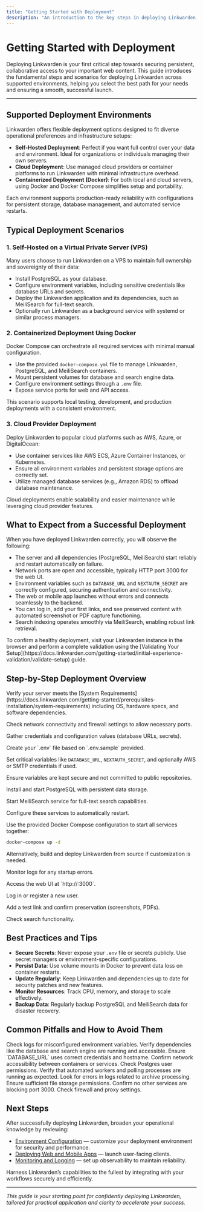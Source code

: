 ```yaml
---
title: "Getting Started with Deployment"
description: "An introduction to the key steps in deploying Linkwarden, outlining supported environments, typical deployment scenarios (self-hosted, cloud, or containerized), and what to expect from a successful launch."
---
```


# Getting Started with Deployment

Deploying Linkwarden is your first critical step towards securing persistent, collaborative access to your important web content. This guide introduces the fundamental steps and scenarios for deploying Linkwarden across supported environments, helping you select the best path for your needs and ensuring a smooth, successful launch.

---

## Supported Deployment Environments

Linkwarden offers flexible deployment options designed to fit diverse operational preferences and infrastructure setups:

- **Self-Hosted Deployment**: Perfect if you want full control over your data and environment. Ideal for organizations or individuals managing their own servers.
- **Cloud Deployment**: Use managed cloud providers or container platforms to run Linkwarden with minimal infrastructure overhead.
- **Containerized Deployment (Docker)**: For both local and cloud servers, using Docker and Docker Compose simplifies setup and portability.

Each environment supports production-ready reliability with configurations for persistent storage, database management, and automated service restarts.

## Typical Deployment Scenarios

### 1. Self-Hosted on a Virtual Private Server (VPS)

Many users choose to run Linkwarden on a VPS to maintain full ownership and sovereignty of their data:

- Install PostgreSQL as your database.
- Configure environment variables, including sensitive credentials like database URLs and secrets.
- Deploy the Linkwarden application and its dependencies, such as MeiliSearch for full-text search.
- Optionally run Linkwarden as a background service with systemd or similar process managers.

### 2. Containerized Deployment Using Docker

Docker Compose can orchestrate all required services with minimal manual configuration.

- Use the provided `docker-compose.yml` file to manage Linkwarden, PostgreSQL, and MeiliSearch containers.
- Mount persistent volumes for database and search engine data.
- Configure environment settings through a `.env` file.
- Expose service ports for web and API access.

This scenario supports local testing, development, and production deployments with a consistent environment.

### 3. Cloud Provider Deployment

Deploy Linkwarden to popular cloud platforms such as AWS, Azure, or DigitalOcean:

- Use container services like AWS ECS, Azure Container Instances, or Kubernetes.
- Ensure all environment variables and persistent storage options are correctly set.
- Utilize managed database services (e.g., Amazon RDS) to offload database maintenance.

Cloud deployments enable scalability and easier maintenance while leveraging cloud provider features.

## What to Expect from a Successful Deployment

When you have deployed Linkwarden correctly, you will observe the following:

- The server and all dependencies (PostgreSQL, MeiliSearch) start reliably and restart automatically on failure.
- Network ports are open and accessible, typically HTTP port 3000 for the web UI.
- Environment variables such as `DATABASE_URL` and `NEXTAUTH_SECRET` are correctly configured, securing authentication and connectivity.
- The web or mobile app launches without errors and connects seamlessly to the backend.
- You can log in, add your first links, and see preserved content with automated screenshot or PDF capture functioning.
- Search indexing operates smoothly via MeiliSearch, enabling robust link retrieval.

<Tip>
To confirm a healthy deployment, visit your Linkwarden instance in the browser and perform a complete validation using the [Validating Your Setup](https://docs.linkwarden.com/getting-started/initial-experience-validation/validate-setup) guide.
</Tip>

## Step-by-Step Deployment Overview

<Steps>
<Step title="Prepare Your Environment">
Verify your server meets the [System Requirements](https://docs.linkwarden.com/getting-started/prerequisites-installation/system-requirements) including OS, hardware specs, and software dependencies.

Check network connectivity and firewall settings to allow necessary ports.

Gather credentials and configuration values (database URLs, secrets).
</Step>

<Step title="Configure Environment Variables">
Create your `.env` file based on `.env.sample` provided.

Set critical variables like `DATABASE_URL`, `NEXTAUTH_SECRET`, and optionally AWS or SMTP credentials if used.

Ensure variables are kept secure and not committed to public repositories.
</Step>

<Step title="Deploy Dependencies">
Install and start PostgreSQL with persistent data storage.

Start MeiliSearch service for full-text search capabilities.

Configure these services to automatically restart.
</Step>

<Step title="Launch Linkwarden Application">
Use the provided Docker Compose configuration to start all services together:

```bash
docker-compose up -d
```

Alternatively, build and deploy Linkwarden from source if customization is needed.

Monitor logs for any startup errors.
</Step>

<Step title="Verify Deployment">
Access the web UI at `http://<your-server-ip>:3000`.

Log in or register a new user.

Add a test link and confirm preservation (screenshots, PDFs).

Check search functionality.
</Step>
</Steps>

## Best Practices and Tips

- **Secure Secrets**: Never expose your `.env` file or secrets publicly. Use secret managers or environment-specific configurations.
- **Persist Data**: Use volume mounts in Docker to prevent data loss on container restarts.
- **Update Regularly**: Keep Linkwarden and dependencies up to date for security patches and new features.
- **Monitor Resources**: Track CPU, memory, and storage to scale effectively.
- **Backup Data**: Regularly backup PostgreSQL and MeiliSearch data for disaster recovery.

## Common Pitfalls and How to Avoid Them

<AccordionGroup title="Troubleshooting Common Deployment Issues">
<Accordion title="Application Fails to Start or Crashes">
Check logs for misconfigured environment variables.
Verify dependencies like the database and search engine are running and accessible.
</Accordion>

<Accordion title="Cannot Connect to Database">
Ensure `DATABASE_URL` uses correct credentials and hostname.
Confirm network accessibility between containers or services.
Check Postgres user permissions.
</Accordion>

<Accordion title="Preservation Features Not Working">
Verify that automated workers and polling processes are running as expected.
Look for errors in logs related to archive processing.
Ensure sufficient file storage permissions.
</Accordion>

<Accordion title="Port Conflicts or Access Issues">
Confirm no other services are blocking port 3000.
Check firewall and proxy settings.
</Accordion>
</AccordionGroup>

## Next Steps

After successfully deploying Linkwarden, broaden your operational knowledge by reviewing:

- [Environment Configuration](https://docs.linkwarden.com/deployment/production-setup/environment-configuration) — customize your deployment environment for security and performance.
- [Deploying Web and Mobile Apps](https://docs.linkwarden.com/deployment/production-setup/web-mobile-deployment) — launch user-facing clients.
- [Monitoring and Logging](https://docs.linkwarden.com/deployment/operations-monitoring/monitoring-logging) — set up observability to maintain reliability.

Harness Linkwarden’s capabilities to the fullest by integrating with your workflows securely and efficiently.

---

_This guide is your starting point for confidently deploying Linkwarden, tailored for practical application and clarity to accelerate your success._